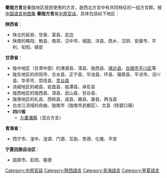 {{Unreferenced|time=2021-04-26T12:55:15+00:00}}
{{Veil|time=2015-09-12T06:12:32+00:00}}
{| align="right" class="infobox" style="font-size: 85% color=red border: solid 1px #adaaad;"
|- 
|- align=center
! 秦陇方言：<br>
----
|- align=left style="font-size: 100%" 
|
'''语言学含义'''
{{HideH|[[语系|语言系属]]}}
[[汉藏语系|汉藏语系]]
*[[汉语|汉语]]
**[[官話|官話]]
***[[东北官话|东北官话]]
***[[北京官话|北京官话]]
***[[胶辽官话|胶辽官话]]
***[[冀鲁官话|冀鲁官话]]
***[[中原官话|中原官话]]
****[[郑曹片|郑曹]]
****[[蔡鲁片|蔡鲁]]
****[[洛徐片|洛徐]]
****[[信蚌片|信蚌]]
****[[汾河片|汾河]] 
****[[关中片|关中]] 
****'''秦陇''' 
****[[陇中片|陇中]]  
****[[南疆片|南疆]]
**** [[东干语|东干语]]
***[[兰银官话|兰银官话]]
***[[江淮官话|江淮官话]]
***[[西南官话|西南官话]]
**[[晋语|晋语]]
**[[赣语|赣语]]
**[[湘语|湘语]]
**[[粵語|粵語]]
**[[閩語|閩語]]
**[[客家話|客家話]]
**[[吳語|吳語]]
**其他：[[平话|平话]] [[徽語|徽語]]
{{HideF}}
{{HideH|语言特征}}
*[[分析语|分析语]]
*[[意音文字|意音文字]] 
* [[声调|声调语言]]
**失落了大部分<br>的中古[[辅音|辅音]][[韵尾|韵尾]]
**没有[[入声|入声]]
**多[[同音字|同音字]]、[[复合词|复合词]]
{{HideF}}
|-
|--
|- align=left style="font-size: 100%" 
| 
'''使用状况'''
{{HideH|使用地区}}
* '''陕西省'''
**陕北
***[[延安|延安]]'''.'''[[甘泉|甘泉]]'''.'''[[富县|富县]] <br> [[定边|定边]]
**陕南
***[[略阳|略阳]]'''.'''[[勉县|勉县]]'''.'''[[南郑|南郑]]<br>[[汉中市|汉中市]]'''.'''[[城固|城固]]'''.'''[[洋县|洋县]]<br>[[西乡|西乡]]'''.'''[[汉阴|汉阴]]'''.'''[[安康市|安康市]]<br>[[平利|平利]]'''.'''[[旬阳|旬阳]]'''.'''[[镇安|镇安]]

*'''青海省'''
**[[西宁市|西宁市]]'''.'''[[湟中|湟中]]'''.'''[[湟源|湟源]]<br>[[门源|门源]]'''.'''[[互助|互助]]'''.'''[[贵德|贵德]]<br>[[化隆|化隆]]'''.'''[[平安|平安]]
* '''甘肃省'''
**陇东地区
***[[庆阳|庆阳]]'''.'''[[合水|合水]]'''.'''[[正宁|正宁]] <br> [[华池|华池]]'''.'''[[环县|环县]]'''.'''[[镇原|镇原]]<br>[[平凉|平凉]]'''.'''[[泾川|泾川]]'''.'''[[华亭|华亭]]<br>[[崇信|崇信]]'''.'''[[灵台县|灵台]]
**洮岷地区
*** [[岷县|岷县]]'''.'''[[宕昌|宕昌]]'''.'''[[临潭|临潭]]<br>[[卓尼|卓尼]]
**陇西地区
***[[陇西|陇西]]'''.'''[[漳县|漳县]]'''.'''[[武山|武山]]<br>[[甘谷|甘谷]]
**陇南地区
***[[礼县|礼县]]'''.'''[[西和|西和]]'''.'''[[成县|成县]]<br>[[徽县|徽县]]'''.'''[[康县|康县]]'''.'''[[两当|两当]]
**白龙江流域
***[[舟曲|舟曲]]'''.'''[[武都|武都]]'''.'''[[文县|文县]]<br>（除碧口镇）
**河西走廊地区
***[[景泰|景泰]]'''.'''[[敦煌|敦煌]]
*'''四川省'''
**[[九寨溝縣|九寨溝縣]]（混合方言）
*'''宁夏回族自治区'''
**[[固原市|固原市]]'''.'''[[彭阳|彭阳]]'''.'''[[隆德|隆德]]
{{HideF}}
{{HideH|书写系统}}
*[[文言文|文言文]]
*[[白话|白话]]
{{HideF}}
|- align=left style="font-size: 100%" 
|

|-
| style="text-align: center" | '''[[Portal:语言学|语言学主题页]]'''
|-
| style="text-align: right" |<small class="editlink noprint plainlinksneverexpand"></small>
|}

'''秦陇方言'''是秦陇地区居民使用的方言，是西北方言中有共同特征的一组方言群。按[[中国语言地图集|中国语言地图集]] '''秦陇方言'''属[[中原官话|中原官话]]，具体包括如下地区：

'''陕西省'''：
*陕北的延安、甘泉、富县、定边
*陕南的略阳、勉县、南郑、汉中市、城固、洋县、西乡、汉阴、安康市、平利、旬阳、镇安
'''甘肃省'''：
*陇中地区（甘肃中部）的渭源县、漳县、陇西县、[[靖远县|靖远县]]、[[平川区|白银市平川区]]等
*陇东地区的庆阳市、合水县、正宁县、华池县、环县、镇原县、平凉市、泾川县、华亭市、崇信县、[[灵台县|灵台县]]
*洮岷地区的岷县、宕昌县、临潭县、卓尼县
*陇西地区的陇西县、漳县、武山县、甘谷县、
*陇南地区的礼县、西和县、成县、徽县、康县、两当县
*白龙江流域的舟曲、陇南市（陇南市武都区）、文县（除碧口镇）
*'''四川省'''
**[[九寨溝縣|九寨溝縣]]（混合方言）

'''青海省'''：
*西宁市、湟中、湟源、门源、互助、贵德、化隆、平安

'''宁夏回族自治区'''：
*固原市、彭阳、隆德

[[Category:中原官話|Category:中原官話]]
[[Category:陝西語言|Category:陝西語言]]
[[Category:青海語言|Category:青海語言]]
[[Category:寧夏語言|Category:寧夏語言]]